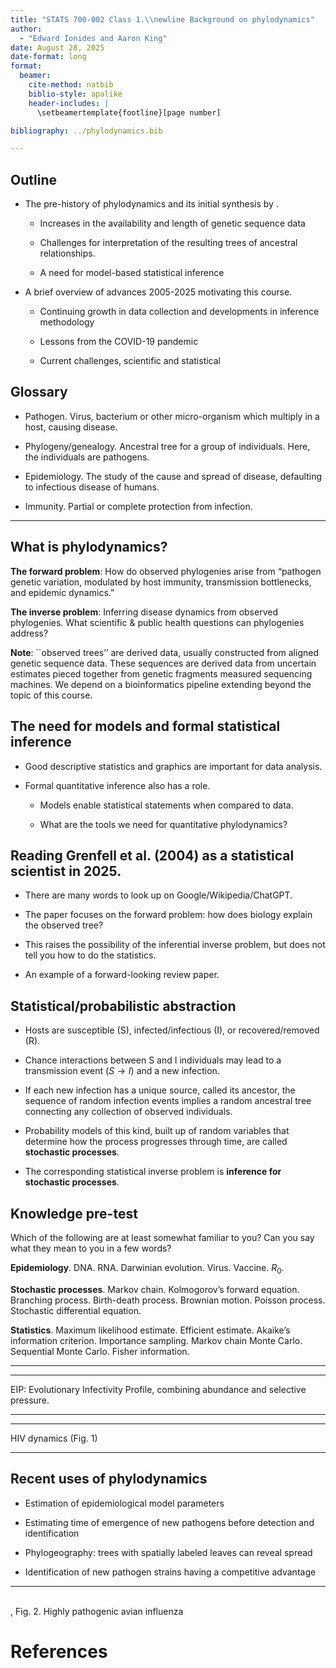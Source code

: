 ```yaml
---
title: "STATS 700-002 Class 1.\\newline Background on phylodynamics"
author:
  - "Edward Ionides and Aaron King"
date: August 28, 2025
date-format: long
format:
  beamer:
    cite-method: natbib
    biblio-style: apalike
    header-includes: |
      \setbeamertemplate{footline}[page number]

bibliography: ../phylodynamics.bib

---
```


## Outline

- The pre-history of phylodynamics and its initial synthesis by \citet{Grenfell2004}.

    + Increases in the availability and length of genetic sequence data

    + Challenges for interpretation of the resulting trees of ancestral relationships.

    + A need for model-based statistical inference

- A brief overview of advances 2005-2025 motivating this course.

    + Continuing growth in data collection and developments in inference methodology

    + Lessons from the COVID-19 pandemic

    + Current challenges, scientific and statistical

## Glossary

* Pathogen. Virus, bacterium or other micro-organism which multiply in a host, causing disease.

* Phylogeny/genealogy. Ancestral tree for a group of individuals. Here, the individuals are pathogens.

* Epidemiology. The study of the cause and spread of disease, defaulting to infectious disease of humans.

* Immunity. Partial or complete protection from infection.

----

\includegraphics[width=9.5cm]{fig1DE.png}


## What is phylodynamics?

__The forward problem__: How do observed phylogenies arise from "pathogen genetic variation, modulated by host immunity, transmission bottlenecks, and epidemic dynamics."

__The inverse problem__: Inferring disease dynamics from observed phylogenies. What scientific & public health questions can phylogenies address?

__Note__: ``observed trees'' are derived data, usually constructed from aligned genetic sequence data. These sequences are derived data from uncertain estimates pieced together from genetic fragments measured sequencing machines. We depend on a bioinformatics pipeline extending beyond the topic of this course.

## The need for models and formal statistical inference

* Good descriptive statistics and graphics are important for data analysis.

* Formal quantitative inference also has a role.

    + Models enable statistical statements when compared to data.

    + What are the tools we need for quantitative phylodynamics?


## Reading Grenfell et al. (2004) as a statistical scientist in 2025.

* There are many words to look up on Google/Wikipedia/ChatGPT.

* The paper focuses on the forward problem: how does biology explain the observed tree?

* This raises the possibility of the inferential inverse problem, but does not tell you how to do the statistics.

* An example of a forward-looking review paper.

## Statistical/probabilistic abstraction

* Hosts are susceptible (S), infected/infectious (I), or recovered/removed (R).

* Chance interactions between S and I individuals may lead to a transmission event ($S\rightarrow I$) and a new infection.
<!--
\begin{eqnarray}
S + I \rightarrow 2I
\end{eqnarray}
-->

* If each new infection has a unique source, called its ancestor, the sequence of random infection events implies a random ancestral tree connecting any collection of observed individuals.

* Probability models of this kind, built up of random variables that determine how the process progresses through time, are called __stochastic processes__.

* The corresponding statistical inverse problem is __inference for stochastic processes__.


## Knowledge pre-test

Which of the following are at least somewhat familiar to you? Can you say what they mean to you in a few words?


__Epidemiology__.  DNA. RNA. Darwinian evolution. Virus. Vaccine. $R_0$. 

__Stochastic processes__. Markov chain. Kolmogorov's forward equation. Branching process. Birth-death process. Brownian motion. Poisson process. Stochastic differential equation. 

__Statistics__. Maximum likelihood estimate.  Efficient estimate. Akaike's information criterion.  Importance sampling. Markov chain Monte Carlo. Sequential Monte Carlo. Fisher information.  


----

\includegraphics[width=10cm]{fig1AB.png}


----

\includegraphics[width=11cm]{fig2.png}

EIP: Evolutionary Infectivity Profile, combining abundance and selective pressure.

----

\includegraphics[width=9cm]{fig3.png}

----

\includegraphics[width=6cm]{fig1C.png} \includegraphics[width=3cm]{fig1G.png}

\includegraphics[width=4cm]{fig1I.png} HIV dynamics (Fig. 1)


----

## Recent uses of phylodynamics

* Estimation of epidemiological model parameters

* Estimating time of emergence of new pathogens before detection and identification

* Phylogeography: trees with spatially labeled leaves can reveal spread

* Identification of new pathogen strains having a competitive advantage


----

\includegraphics[width=8.8cm]{nguyen25-fig2a.png}  
\citet{Nguyen2025}, Fig. 2. Highly pathogenic avian influenza


# References


